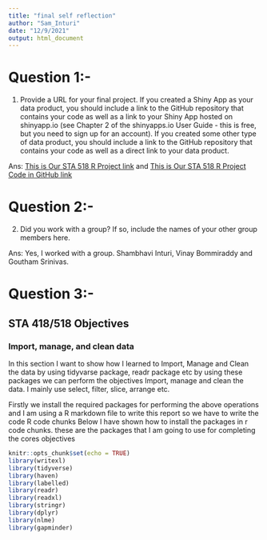 ```yaml
---
title: "final self reflection"
author: "Sam_Inturi"
date: "12/9/2021"
output: html_document
---
```


# Question 1:-

1.	Provide a URL for your final project. If you created a Shiny App as your data product, you should include a link to the GitHub repository that contains your code as well as a link to your Shiny App hosted on shinyapp.io (see Chapter 2 of the shinyapps.io User Guide - this is free, but you need to sign up for an account). If you created some other type of data product, you should include a link to the GitHub repository that contains your code as well as a direct link to your data product.

Ans: [This is Our STA 518 R Project link](https://saminturi.shinyapps.io/STA-test/) and  [This is Our STA 518 R Project Code in GitHub link](https://github.com/saminturi97/STA-518-Project.git)

# Question 2:-

2.	Did you work with a group? If so, include the names of your other group members here.

Ans: Yes, I worked with a group. Shambhavi Inturi, Vinay Bommiraddy and Goutham Srinivas.

# Question 3:-

## STA 418/518 Objectives

### Import, manage, and clean data

In this section I want to show how I learned to Import, Manage and Clean the data by using tidyvarse package, readr package etc by using these packages we can perform the objectives Import, manage and clean the data. I mainly use select, filter, slice, arrange etc. 

Firstly we install the required packages for performing the above operations and I am using a R markdown file to write this report so we have to write the code R code chunks Below I have shown how to install the packages in r code chunks. these are the packages that I am going to use for completing the cores objectives  

```r
knitr::opts_chunk$set(echo = TRUE)
library(writexl)
library(tidyverse)
library(haven)
library(labelled)
library(readr)
library(readxl)
library(stringr)
library(dplyr)
library(nlme)
library(gapminder)
```




